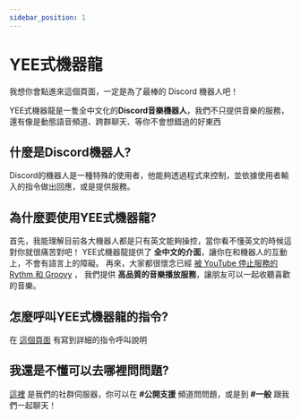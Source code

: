 ```yaml
---
sidebar_position: 1
---
```



# YEE式機器龍

我想你會點進來這個頁面，一定是為了最棒的 Discord 機器人吧！

YEE式機器龍是一隻全中文化的**Discord音樂機器人**，我們不只提供音樂的服務，還有像是動態語音頻道、跨群聊天、等你不會想錯過的好東西

## 什麼是Discord機器人?

Discord的機器人是一種特殊的使用者，他能夠透過程式來控制，並依據使用者輸入的指令做出回應，或是提供服務。

<Adsense/>

## 為什麼要使用YEE式機器龍?

首先，我能理解目前各大機器人都是只有英文能夠操控，當你看不懂英文的時候這對你就很痛苦對吧！
YEE式機器龍提供了 **全中文的介面**，讓你在和機器人的互動上，不會有語言上的障礙。
再來，大家都很懷念已經 [被 YouTube 停止服務的 Rythm 和 Groovy](/blog/how-to-invite-bot/#rythm-%E5%92%8C-groovy-%E8%A2%AB%E4%B8%8B%E6%9E%B6) ，
我們提供 **高品質的音樂播放服務**，讓朋友可以一起收聽喜歡的音樂。

## 怎麼呼叫YEE式機器龍的指令?

在 [這個頁面](/commands/howto) 有寫到詳細的指令呼叫說明

## 我還是不懂可以去哪裡問問題?

[這裡](https://discord.gg/ct2ufag) 是我們的社群伺服器，你可以在 **#公開支援** 頻道問問題，或是到 **#一般** 跟我們一起聊天！

<Adsense/>